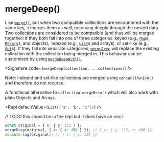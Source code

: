 
# mergeDeep()

Like [`merge()`](<../merge()>), but when two compatible collections are encountered with
the same key, it merges them as well, recursing deeply through the nested
data. Two collections are considered to be compatible (and thus will be
merged together) if they both fall into one of three categories: keyed
(e.g., [`Map`](../Map)s, [`Record`](../Record)s, and objects), indexed (e.g., [`List`](../List)s and
arrays), or set-like (e.g., [`Set`](../Set)s). If they fall into separate
categories, [`mergeDeep`](<../mergeDeep()>) will replace the existing collection with the
collection being merged in. This behavior can be customized by using
[`mergeDeepWith()`](<../mergeDeepWith()>).

<Signature code={`mergeDeep(collection, ...collections)`} />

Note: Indexed and set-like collections are merged using
`concat()`/`union()` and therefore do not recurse.

A functional alternative to `collection.mergeDeep()` which will also work
with plain Objects and Arrays.

<Repl defaultValue={`List(['a', 'b', 'c'])`} />

// TODO this should be in the repl but it does have an error

```js
const original = { x: { y: 123 } };
mergeDeep(original, { x: { z: 456 } }); // { x: { y: 123, z: 456 }}
console.log(original); // { x: { y: 123 }}
```
